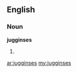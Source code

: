 ==English==

===Noun===
'''jugginses'''

# {{plural of|[[juggins]]}}

[[ar:jugginses]]
[[my:jugginses]]